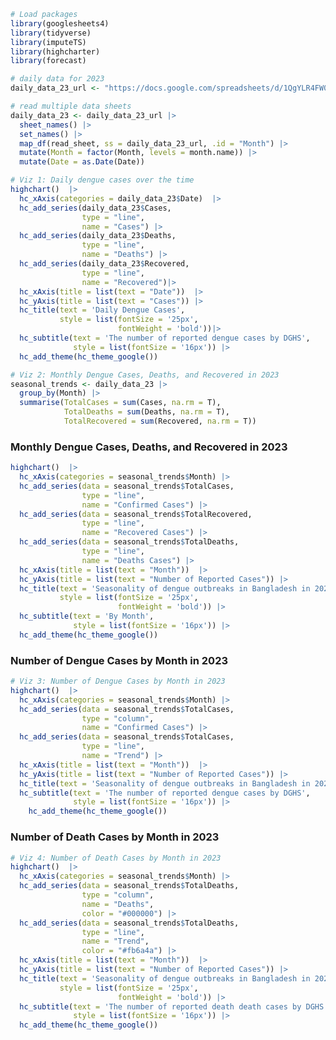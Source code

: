 ```{r, load-package}
# Load packages 
library(googlesheets4)
library(tidyverse)
library(imputeTS)
library(highcharter)
library(forecast)
```

```{r, bd-overview-load-data, include=FALSE}
# daily data for 2023 
daily_data_23_url <- "https://docs.google.com/spreadsheets/d/1QgYLR4FW0f9MxiH0GDZm2_5tZOdAlLZAKT4-8Tz9rwQ/edit?usp=sharing"

# read multiple data sheets 
daily_data_23 <- daily_data_23_url |> 
  sheet_names() |> 
  set_names() |> 
  map_df(read_sheet, ss = daily_data_23_url, .id = "Month") |> 
  mutate(Month = factor(Month, levels = month.name)) |> 
  mutate(Date = as.Date(Date)) 
```

```{r, bd-overview-daily-cases}
# Viz 1: Daily dengue cases over the time 
highchart()  |> 
  hc_xAxis(categories = daily_data_23$Date)  |> 
  hc_add_series(daily_data_23$Cases, 
                type = "line", 
                name = "Cases") |> 
  hc_add_series(daily_data_23$Deaths, 
                type = "line", 
                name = "Deaths") |> 
  hc_add_series(daily_data_23$Recovered, 
                type = "line", 
                name = "Recovered")|>
  hc_xAxis(title = list(text = "Date"))  |> 
  hc_yAxis(title = list(text = "Cases")) |> 
  hc_title(text = 'Daily Dengue Cases', 
           style = list(fontSize = '25px', 
                        fontWeight = 'bold'))|>
  hc_subtitle(text = 'The number of reported dengue cases by DGHS',
              style = list(fontSize = '16px')) |> 
  hc_add_theme(hc_theme_google())
```

```{r, include=FALSE}
# Viz 2: Monthly Dengue Cases, Deaths, and Recovered in 2023
seasonal_trends <- daily_data_23 |> 
  group_by(Month) |> 
  summarise(TotalCases = sum(Cases, na.rm = T), 
            TotalDeaths = sum(Deaths, na.rm = T), 
            TotalRecovered = sum(Recovered, na.rm = T))
```

### Monthly Dengue Cases, Deaths, and Recovered in 2023
```{r, bd-overview-seasonality}
highchart()  |> 
  hc_xAxis(categories = seasonal_trends$Month) |> 
  hc_add_series(data = seasonal_trends$TotalCases, 
                type = "line",
                name = "Confirmed Cases") |> 
  hc_add_series(data = seasonal_trends$TotalRecovered, 
                type = "line", 
                name = "Recovered Cases") |> 
  hc_add_series(data = seasonal_trends$TotalDeaths,
                type = "line", 
                name = "Deaths Cases") |> 
  hc_xAxis(title = list(text = "Month"))  |> 
  hc_yAxis(title = list(text = "Number of Reported Cases")) |> 
  hc_title(text = 'Seasonality of dengue outbreaks in Bangladesh in 2023',
           style = list(fontSize = '25px', 
                        fontWeight = 'bold')) |>
  hc_subtitle(text = 'By Month', 
              style = list(fontSize = '16px')) |> 
  hc_add_theme(hc_theme_google())
```

### Number of Dengue Cases by Month in 2023
```{r, bd-overview-monthly-cases}
# Viz 3: Number of Dengue Cases by Month in 2023
highchart()  |> 
  hc_xAxis(categories = seasonal_trends$Month) |> 
  hc_add_series(data = seasonal_trends$TotalCases, 
                type = "column", 
                name = "Confirmed Cases") |> 
  hc_add_series(data = seasonal_trends$TotalCases,
                type = "line",
                name = "Trend") |> 
  hc_xAxis(title = list(text = "Month"))  |> 
  hc_yAxis(title = list(text = "Number of Reported Cases")) |> 
  hc_title(text = 'Seasonality of dengue outbreaks in Bangladesh in 2023',style = list(fontSize = '25px', fontWeight = 'bold')) |>
  hc_subtitle(text = 'The number of reported dengue cases by DGHS', 
              style = list(fontSize = '16px')) |> 
    hc_add_theme(hc_theme_google())
```

### Number of Death Cases by Month in 2023
```{r, bd-overview-monthly-deaths}
# Viz 4: Number of Death Cases by Month in 2023
highchart()  |> 
  hc_xAxis(categories = seasonal_trends$Month) |> 
  hc_add_series(data = seasonal_trends$TotalDeaths, 
                type = "column", 
                name = "Deaths", 
                color = "#000000") |> 
  hc_add_series(data = seasonal_trends$TotalDeaths, 
                type = "line", 
                name = "Trend", 
                color = "#fb6a4a") |> 
  hc_xAxis(title = list(text = "Month"))  |> 
  hc_yAxis(title = list(text = "Number of Reported Cases")) |> 
  hc_title(text = 'Seasonality of dengue outbreaks in Bangladesh in 2023',
           style = list(fontSize = '25px', 
                        fontWeight = 'bold')) |>
  hc_subtitle(text = 'The number of reported death death cases by DGHS', 
              style = list(fontSize = '16px')) |> 
  hc_add_theme(hc_theme_google())
```

